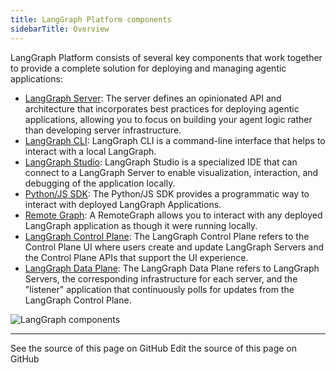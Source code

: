 ```yaml
---
title: LangGraph Platform components
sidebarTitle: Overview
---
```


LangGraph Platform consists of several key components that work together to provide a complete solution for deploying and managing agentic applications:

* [LangGraph Server](/langgraph-platform/langgraph-server): The server defines an opinionated API and architecture that incorporates best practices for deploying agentic applications, allowing you to focus on building your agent logic rather than developing server infrastructure.
* [LangGraph CLI](/langgraph-platform/langgraph-cli): LangGraph CLI is a command-line interface that helps to interact with a local LangGraph.
* [LangGraph Studio](/langgraph-platform/langgraph-studio): LangGraph Studio is a specialized IDE that can connect to a LangGraph Server to enable visualization, interaction, and debugging of the application locally.
* [Python/JS SDK](/langgraph-platform/sdk): The Python/JS SDK provides a programmatic way to interact with deployed LangGraph Applications.
* [Remote Graph](/langgraph-platform/use-remote-graph): A RemoteGraph allows you to interact with any deployed LangGraph application as though it were running locally.
* [LangGraph Control Plane](/langgraph-platform/control-plane): The LangGraph Control Plane refers to the Control Plane UI where users create and update LangGraph Servers and the Control Plane APIs that support the UI experience.
* [LangGraph Data Plane](/langgraph-platform/data-plane): The LangGraph Data Plane refers to LangGraph Servers, the corresponding infrastructure for each server, and the "listener" application that continuously polls for updates from the LangGraph Control Plane.

![LangGraph components](/langgraph-platform/images/lg-platform.png)

---

<CardGroup cols={2}>
  <Card title="View Source" icon="eye" href="https://github.com/langchain-ai/docs/blob/main/src/langgraph-platform/components.mdx">
    See the source of this page on GitHub
  </Card>
  <Card title="Edit Source" icon="pen-to-square" href="https://github.com/langchain-ai/docs/edit/main/src/langgraph-platform/components.mdx">
    Edit the source of this page on GitHub
  </Card>
</CardGroup>
